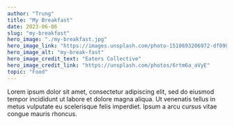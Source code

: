 ```yaml
---
author: "Trung"
title: "My Breakfast"
date: 2023-06-06
slug: "my-breakfast"
hero_image: "./my-breakfast.jpg"
hero_image_link: "https://images.unsplash.com/photo-1510693206972-df098062cb71?ixlib=rb-4.0.3&ixid=M3wxMjA3fDB8MHxwaG90by1wYWdlfHx8fGVufDB8fHx8fA%3D%3D&auto=format&fit=crop&w=998&q=80"
hero_image_alt: "my-break-fast"
hero_image_credit_text: "Eaters Collective"
hero_image_credit_link: "https://unsplash.com/photos/6rtm6a_aVyE"
topic: "Food"
---
```


Lorem ipsum dolor sit amet, consectetur adipiscing elit, sed do eiusmod tempor incididunt ut labore et dolore magna aliqua. Ut venenatis tellus in metus vulputate eu scelerisque felis imperdiet. Ipsum a arcu cursus vitae congue mauris rhoncus.